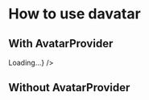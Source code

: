 

<Meta title='Davatar' />


# How to use davatar

## With AvatarProvider

<Canvas>
  <AvatarProvider provider={provider} batchLookups={true}>
    <Davatar size={120} address={'0x9B6568d72A6f6269049Fac3998d1fadf1E6263cc'} />
    <Davatar
      size={120}
      address={'0x9B6568d72A6f6269049Fac3998d1fadf1E6263cc'}
      generatedAvatarType="blockies"
    />
    <Davatar size={120} address={'0x983110309620D911731Ac0932219af06091b6744'} generatedAvatarType="blockies" />
    <Davatar size={120} address={'0xb8c2C29ee19D8307cb7255e1Cd9CbDE883A267d5'} generatedAvatarType="blockies" />
    <Davatar
      size={120}
      address={'0x9B6568d72A6f6269049Fac3998d1fadf1E6263cc'}
      generatedAvatarType="blockies"
      style={{ borderRadius: 8 }}
    />
    <Davatar
      size={120}
      address={'0x9B6568d72A6f6269049Fac3998d1fadf1E6263cc'}
      defaultComponent={<h2>Loading...</h2>}
    />
  </AvatarProvider>
</Canvas>

## Without AvatarProvider

<Canvas>
  <Davatar size={120} address={'0x9B6568d72A6f6269049Fac3998d1fadf1E6263cc'} />
</Canvas>
